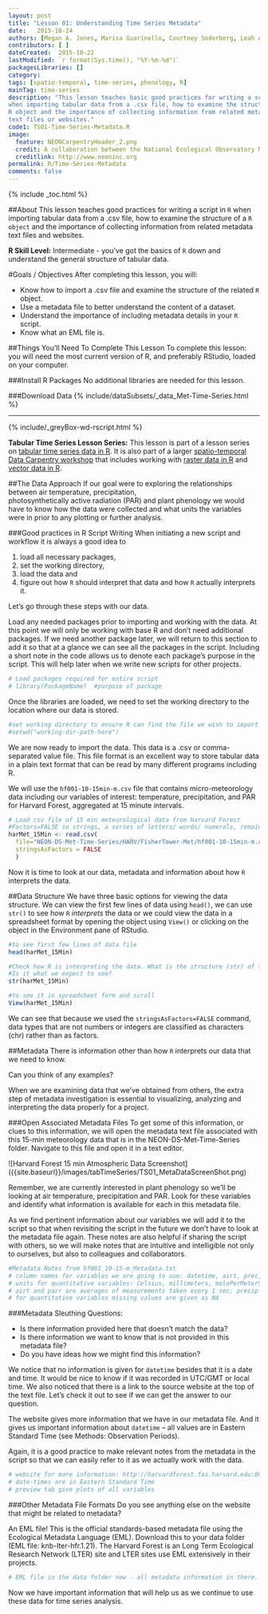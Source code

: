 ```yaml
---
layout: post
title: "Lesson 01: Understanding Time Series Metadata"
date:   2015-10-24
authors: [Megan A. Jones, Marisa Guarinello, Courtney Soderberg, Leah A. Wasser]
contributors: [ ]
dateCreated:  2015-10-22
lastModified: `r format(Sys.time(), "%Y-%m-%d")`
packagesLibraries: []
category: 
tags: [spatio-temporal, time-series, phenology, R]
mainTag: time-series
description: "This lesson teaches basic good practices for writing a script in R
when importing tabular data from a .csv file, how to examine the structure of a 
R object and the importance of collecting information from related metadata 
text files or websites."
code1: TS01-Time-Series-Metadata.R
image:
  feature: NEONCarpentryHeader_2.png
  credit: A collaboration between the National Ecological Observatory Network (NEON) and Data Carpentry
  creditlink: http://www.neoninc.org
permalink: R/Time-Series-Metadata
comments: false
---
```


{% include _toc.html %}


##About
This lesson teaches good practices for writing a script in `R` when importing 
tabular data from a .csv file, how to examine the structure of a `R object` and
the importance of collecting information from related metadata text files and
websites.

**R Skill Level:** Intermediate - you've got the basics of `R` down and 
understand the general structure of tabular data.

<div id="objectives" markdown="1">

#Goals / Objectives
After completing this lesson, you will:

* Know how to import a .csv file and examine the structure of the related `R`
object. 
* Use a metadata file to better understand the content of a dataset.
* Understand the importance of including metadata details in your `R` script.
* Know what an EML file is. 

##Things You’ll Need To Complete This Lesson
To complete this lesson: you will need the most current version of R, and 
preferably RStudio, loaded on your computer.

###Install R Packages
No additional libraries are needed for this lesson.

###Download Data 
{% include/dataSubsets/_data_Met-Time-Series.html %}

****

{% include/_greyBox-wd-rscript.html %}

**Tabular Time Series Lesson Series:** This lesson is part of a lesson series on 
[tabular time series data in R ]({{ site.baseurl }}self-paced-tutorials/tabular-time-series). 
It is also part of a larger 
[spatio-temporal Data Carpentry workshop ]({{ site.baseurl }}self-paced-tutorials/spatio-temporal-workshop)
that includes working with
[raster data in R ]({{ site.baseurl }}self-paced-tutorials/spatial-raster-series) 
and  
[vector data in R ]({{ site.baseurl }}self-paced-tutorials/spatial-vector-series).

</div>

##The Data Approach
If our goal were to exploring the relationships between air temperature, 
precipitation,  
photosynthetically active radiation (PAR) and plant phenology we would have to
know how the data were collected and what units the variables were in prior to
any plotting or further analysis. 

###Good practices in R Script Writing
When initiating a new script and workflow it is always a good idea to 

 1) load all necessary packages,
 2) set the working directory,
 3) load the data and
 4) figure out how `R` should interpret that data and how `R` actually interprets
it.  

Let's go through these steps with our data. 

Load any needed packages prior to importing and working with the data.  At this
point we
will only be working with base R and don't need additional packages. If we need 
another package later, we will return to this section to add it so that at a 
glance we can see all the packages in the script.  Including a short note in the 
code allows us to denote each package's purpose in the script. This will help 
later when we write new scripts for other projects.

``` r
# Load packages required for entire script
# library(PackageName)  #purpose of package
```

Once the libraries are loaded, we need to set the working directory to the
location where our data is stored. 

``` r
#set working directory to ensure R can find the file we wish to import
#setwd("working-dir-path-here")
```

We are now ready to import the data.  This data is a .csv or comma-separated
value file.  This file format is an excellent way to store tabular data in a
plain text format that can be read by many different programs including R. 

We will use the `hf001-10-15min-m.csv` file that contains micro-meteorology
data including our variables of interest: temperature, precipitation, and PAR 
for Harvard Forest, aggregated at 15 minute intervals.

``` r
# Load csv file of 15 min meteorological data from Harvard Forest
#Factors=FALSE so strings, a series of letters/ words/ numerals, remain characters
harMet_15Min <- read.csv(
  file="NEON-DS-Met-Time-Series/HARV/FisherTower-Met/hf001-10-15min-m.csv",
  stringsAsFactors = FALSE
  )
```

Now it is time to look at our data, metadata and information about how `R` 
interprets the data.

##Data Structure 
We have three basic options for viewing the data structure.  We can view the
first few lines of data using `head()`, we can use `str()` to see how
`R` *interprets* the data or we could view the data in a spreadsheet format by
opening the object using `View()` or clicking on the object in the Environment pane of RStudio.

```r
#to see first few lines of data file
head(harMet_15Min)

#Check how R is interpreting the data. What is the structure (str) of the data? 
#Is it what we expect to see?  
str(harMet_15Min)

#to see it in spreadsheet form and scroll
View(harMet_15Min)
```

We can see that because we used the `stringsAsFactors=FALSE` command, data types 
that are not numbers or integers are classified as characters (chr) rather than 
as factors.

##Metadata
There is information other than how `R` interprets our data that we need to
know.

Can you think of any examples? 

When we are examining data that we've obtained from others, the extra step of
metadata investigation is essential to visualizing, analyzing and interpreting
the data properly for a project.

###Open Associated Metadata Files
To get some of this information, or clues to this information, we will open the
metadata text file associated with this 15-min meteorology data that is in the 
NEON-DS-Met-Time-Series folder. Navigate to this file and open it in a text
editor.

![Harvard Forest 15 min Atmospheric Data Screenshot]  ({{site.baseurl}}/images/tabTimeSeries/TS01_MetaDataScreenShot.png)

Remember, we are currently interested in plant phenology so we'll be looking at
air temperature, precipitation and PAR. Look for these variables and identify
what information is available for each in this metadata file. 

As we find pertinent information about our variables we will add it to the 
script so that when revisiting the script in the future we don't have to look at
the metadata file again. These notes are also helpful if sharing the script with 
others, so we will make notes that are intuitive and intelligible not only to 
ourselves, but also to colleagues and collaborators.

```r
#Metadata Notes from hf001_10-15-m_Metadata.txt
# column names for variables we are going to use: datetime, airt, prec, parr 
# units for quantitative variables: Celsius, millimeters, molePerMeterSquared
# airt and parr are averages of measurements taken every 1 sec; precip is total of each 15 min period 
# for quantitative variables missing values are given as NA
```

###Metadata Sleuthing
Questions: 

* Is there information provided here that doesn't match the data? 
* Is there information we want to know that is not provided in this metadata
file? 
* Do you have ideas how we might find this information?

We notice that no information is given for `datetime` besides that it is a date 
and time. It would be nice to know if it was recorded in UTC/GMT or local time.
We also noticed that there is a link to the source website at the top of the 
text file. Let's check it out to see if we can get the answer to our question.


The website gives more information that we have in our metadata file. And it 
gives us important information about `datetime` -- all values are in Eastern 
Standard Time (see Methods: Observation Periods).

Again, it is a good practice to make relevant notes from the metadata in the 
script so that we can easily refer to it as we actually work with the data.

```r
# website for more information: http://harvardforest.fas.harvard.edu:8080/exist/apps/datasets/showData.html?id=hf001
# date-times are in Eastern Standard Time
# preview tab give plots of all variables
```

###Other Metadata File Formats
Do you see anything else on the website that might be related to metadata? 

An EML file! This is the official standards-based metadata file using the 
Ecological Metadata Language (EML). Download this to your data folder (EML file:
knb-lter-hfr.1.21). The Harvard Forest is an Long Term Ecological Research
Network (LTER) site and LTER sites use EML extensively in their projects.

```r
# EML file in the data folder now - all metadata information in there.
```

Now we have important information that will help us as we continue to use these
data for time series analysis.
